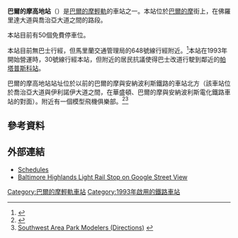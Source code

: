 {{Infobox station
| style=MTA Maryland Light Rail
| name=巴爾的摩高地<br />{{lang|en|Baltimore Highlands}}
| type= [[巴爾的摩輕軌|巴爾的摩輕軌]]車站
| image= Baltimore Highlands station.jpg
| image_caption=2018年8月巴爾的摩高地站
| address=[[馬里蘭州|馬里蘭州]]{{link-en|黑爾索普 (馬里蘭州)|Halethorpe, Maryland|黑爾索普}}巴爾的摩街4215號
| country=[[美國|美國]]
| coordinates={{coord|39.2351|-76.6333|type:railwaystation_region:US-MD|display=inline,title}}
| line=[[巴爾的摩輕軌|巴爾的摩輕軌]]
| other=
| platform=2個[[側式月台|側式月台]]
| tracks=2條
| parking=50個免費停車位
| bicycle=
| passengers=
| pass_year=
| pass_percent=
| pass_system=
| opened=1993年
| rebuilt=
| ADA=
| code=
| owned={{link-en|馬里蘭交通管理局|Maryland Transit Administration}}
| zone=
| services=
{{s-rail|title=巴爾的摩輕軌}}
{{S-inop|[[托兒所路站|托兒所路站]]}}
{{s-line|巴爾的摩華盛頓國際機場線||#00B8E6}}
{{S-inop|[[帕塔普斯科站|帕塔普斯科站]]}}
{{new system|}}
{{S-inop|[[托兒所路站|托兒所路站]]}}
{{s-line|格蘭伯尼線||#FFFF00}}
{{S-inop|[[帕塔普斯科站|帕塔普斯科站]]}}
}}
'''巴爾的摩高地站'''（{{lang-en|Baltimore Highlands station}}）是[[巴爾的摩輕軌|巴爾的摩輕軌]]的車站之一。本站位於[[巴爾的摩|巴爾的摩]]街上，在佛羅里達大道與喬治亞大道之間的路段。

本站目前有50個免費停車位。

本站目前無巴士行經，但馬里蘭交通管理局的648號線行經附近。<ref>{{cite web|url=http://www.mtamaryland.com/services/lightrail/parking/ |title=Station list |deadurl=yes |archiveurl=https://web.archive.org/web/20080613204704/http://www.mtamaryland.com/services/lightrail/parking/ |archivedate=2008-06-13 }}</ref>本站在1993年開始營運時，30號線行經本站，但附近的居民抗議使得巴士改道行駛到鄰近的[[帕塔普斯科站|帕塔普斯科站]]。

巴爾的摩高地站站址位於以前的巴爾的摩與安納波利斯鐵路的車站北方（該車站位於喬治亞大道與伊利諾伊大道之間，在華盛頓、巴爾的摩與安納波利斯電化鐵路車站的對面）。附近有一個模型飛機俱樂部。<ref>{{Cite web |url=http://www.swaprc.org/SWAP/SWAP_R_C.html |title=Southwest Area Park Modelers (Home Page) |access-date=2014-03-24 |archive-date=2020-10-28 |archive-url=https://web.archive.org/web/20201028061307/http://swaprc.org/SWAP/SWAP_R_C.html |dead-url=no }}</ref><ref>[http://www.swaprc.org/SWAP/Location.html Southwest Area Park Modelers (Directions)] {{webarchive|url=https://web.archive.org/web/20130917021758/http://swaprc.org/SWAP/Location.html |date=2013-09-17 }}</ref>

==參考資料==
{{reflist}}

==外部連結==
*[https://web.archive.org/web/20080702112220/http://mtamaryland.com/services/lightrail/schedule/ Schedules]
*[http://maps.google.com/maps?f=q&hl=en&geocode=&q=baltimore,+md&sll=37.0625,-95.677068&sspn=33.352165,60.46875&ie=UTF8&ll=39.235079,-76.633286&spn=0,359.985237&z=16&layer=c&cbll=39.235164,-76.633252&panoid=aiZbhKwsLUiiHeVwboCAMQ&cbp=12,66.14618405721406,,0,5 Baltimore Highlands Light Rail Stop on Google Street View]

{{巴爾的摩輕軌}}
[[Category:巴爾的摩輕軌車站|Category:巴爾的摩輕軌車站]]
[[Category:1993年啟用的鐵路車站|Category:1993年啟用的鐵路車站]]